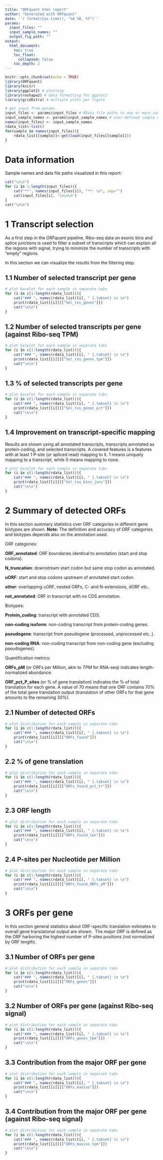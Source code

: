```yaml
---
title: "ORFquant html report"
author: "Generated with ORFquant"
date: '`r format(Sys.time(), "%d %B, %Y")`'
params:
  input_files: ""
  input_sample_names: ""
  output_fig_path: ""
output:
  html_document: 
    toc: true
    toc_float:
      collapsed: false
    toc_depth: 2
---
```


```r
knitr::opts_chunk$set(echo = TRUE)
library(ORFquant)
library(knitr) 
library(ggplot2) # plotting
library(reshape2) # data formatting for ggplot2
library(gridExtra) # multiple plots per figure
```

```r
# get input from params
input_files <- params$input_files # RData file paths to one or more samples (one RData file per sample)
input_sample_names <- params$input_sample_names # user-defined sample names to be displayed in report (short(!) names)
names(input_files) <- input_sample_names
rdata_list<-list()
for(samplo in names(input_files)){
    rdata_list[[samplo]]<-get(load(input_files[[samplo]]))
}


```


# Data information

Sample names and data file paths visualized in this report:

```r
cat("\n\n")
for (i in 1:length(input_files)){
    cat("**", names(input_files[i]), "**: \n", sep="")
    cat(input_files[i], "\n\n\n")
}
cat("\n\n")
```


# 1 Transcript selection

As a first step in the *ORFquant* pipeline, Ribo-seq data on exonic bins and splice junctions is used to filter a subset of transcripts which can explain all the regions with signal, trying to minimize the number of transcripts with "empty" regions.\


In this section we can visualize the results from the filtering step.

## 1.1 Number of selected transcript per gene {.tabset}
```r
# plot barplot for each sample in separate tabs
for (i in c(1:length(rdata_list))){
    cat("### ", names(rdata_list)[i], " {.tabset} \n \n")
    print(rdata_list[[i]][["Sel_txs_genes"]])
    cat("\n\n")
}
```

## 1.2 Number of selected transcripts per gene (against Ribo-seq TPM) {.tabset}

```r
# plot barplot for each sample in separate tabs
for (i in c(1:length(rdata_list))){
    cat("### ", names(rdata_list)[i], " {.tabset} \n \n")
    print(rdata_list[[i]][["Sel_txs_genes_tpm"]])
    cat("\n\n")
}
```

## 1.3 % of selected transcripts per gene {.tabset}

```r
# plot barplot for each sample in separate tabs
for (i in c(1:length(rdata_list))){
    cat("### ", names(rdata_list)[i], " {.tabset} \n \n")
    print(rdata_list[[i]][["Sel_txs_genes_pct"]])
    cat("\n\n")
}
```

## 1.4 Improvement on transcript-specific mapping {.tabset}

Results are shown using all annotated transcripts, transcripts annotated as protein-coding, and selected transcripts.
A covered features is a features with at least 1 P-site (or spliced read) mapping to it. 1 means uniquely mapping to a transcript, while 0 means mapping to none.

```r
# plot barplot for each sample in separate tabs
for (i in c(1:length(rdata_list))){
    cat("### ", names(rdata_list)[i], " {.tabset} \n \n")
    print(rdata_list[[i]][["Sel_txs_bins_juns"]])
    cat("\n\n")
}
```

# 2 Summary of detected ORFs

In this section summary statistics over ORF categories in different gene biotypes are shown.
**Note:** The definition and accuracy of ORF categories and biotypes depends also on the annotation used.\  

ORF categories:\  


**ORF_annotated**: ORF boundaries identical to annotation (start and stop codons).\  

**N_truncation**: downstream start codon but same stop codon as annotated.\  

**uORF**: start and stop codons upstream of annotated start codon.\  

**other**: overlapping uORF, nested ORFs, C- and N-extensions, dORF etc..\  

**not_annotated**: ORF in transcript with no CDS annotation.\  


Biotypes:\  

**Protein_coding**: transcript with annotated CDS.\  

**non-coding isoform**: non-coding transcript from protein-coding genes.\  

**pseudogene**: transcript from pseudogene (processed, unprocessed etc..).\  

**non-coding RNA**: non-coding transcript from non-coding gene (excluding pseudogenes).\  


Quantification metrics:\  

**ORFs_pM** (or ORFs per Million, akin to *TPM* for RNA-seq) indicates length-normalized abundance.\  

**ORF_pct_P_sites** (or % of gene translation) indicates the % of total translation for each gene. A value of 70 means that one ORF contains 70% of the total gene translation output (translation of other ORFs for that gene amounts to the remaining 30%).\


## 2.1 Number of detected ORFs {.tabset}

```r
# plot distribution for each sample in separate tabs
for (i in c(1:length(rdata_list))){
    cat("### ", names(rdata_list)[i], " {.tabset} \n \n")
    print(rdata_list[[i]][["ORFs_found"]])
    cat("\n\n")
}
```


## 2.2 % of gene translation {.tabset}

```r
# plot distribution for each sample in separate tabs
for (i in c(1:length(rdata_list))){
    cat("### ", names(rdata_list)[i], " {.tabset} \n \n")
    print(rdata_list[[i]][["ORFs_found_pct_tr"]])
    cat("\n\n")
}
```


## 2.3 ORF length {.tabset}

```r
# plot distribution for each sample in separate tabs
for (i in c(1:length(rdata_list))){
    cat("### ", names(rdata_list)[i], " {.tabset} \n \n")
    print(rdata_list[[i]][["ORFs_found_len"]])
    cat("\n\n")
}
```


## 2.4 P-sites per Nucleotide per Million {.tabset}

```r
# plot distribution for each sample in separate tabs
for (i in c(1:length(rdata_list))){
    cat("### ", names(rdata_list)[i], " {.tabset} \n \n")
    print(rdata_list[[i]][["ORFs_found_ORFs_pM"]])
    cat("\n\n")
}
```


# 3 ORFs per gene

In this section general statistics about ORF-specific translation estimates to overall gene translational output are shown.\  
The *major ORF* is defined as the ORF harboring the highest number of P-sites positions (not normalized by ORF length).

## 3.1 Number of ORFs per gene {.tabset}

```r
# plot distribution for each sample in separate tabs
for (i in c(1:length(rdata_list))){
    cat("### ", names(rdata_list)[i], " {.tabset} \n \n")
    print(rdata_list[[i]][["ORFs_genes"]])
    cat("\n\n")
}
```


## 3.2 Number of ORFs per gene (against Ribo-seq signal) {.tabset}

```r
# plot distribution for each sample in separate tabs
for (i in c(1:length(rdata_list))){
    cat("### ", names(rdata_list)[i], " {.tabset} \n \n")
    print(rdata_list[[i]][["ORFs_genes_tpm"]])
    cat("\n\n")
}
```

## 3.3 Contribution from the major ORF per gene {.tabset}

```r
# plot distribution for each sample in separate tabs
for (i in c(1:length(rdata_list))){
    cat("### ", names(rdata_list)[i], " {.tabset} \n \n")
    print(rdata_list[[i]][["ORFs_maxiso"]])
    cat("\n\n")
}
```

## 3.4 Contribution from the major ORF per gene (against Ribo-seq signal) {.tabset}

```r
# plot distribution for each sample in separate tabs
for (i in c(1:length(rdata_list))){
    cat("### ", names(rdata_list)[i], " {.tabset} \n \n")
    print(rdata_list[[i]][["ORFs_maxiso_tpm"]])
    cat("\n\n")
}
```



